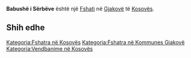 {{Fshat në Kosovës
 | Emri                = Babushë i Sërbëve
 | EmriAlt                = Babus Srpski,Babush i Serbeve,Babush i Serbëve,Babushe i Serbeve,Babushë i Sërbëve,Babuš Srpski,Srpski Babus,Srpski Babush,Srpski Babuš,Српски Бабуш
 | Emri (Rasa dhanore) = 
 | Figura              = 
 | Shteti              = Kosovës
 | Komuna              = Gjakovë
 | Kodi postar         = 
 | Sipërfaqja          = 

 | Popullsia           = 

 | Regj. i popullsisë  = 
 | Dend. e popullsisë  = 
 | Faqja zyrtare       = 
 <!--- Koordinatat ----> 
 | Gjerësia            = 42.44861
 | Gjatësia            = 21.17528
 | Lartësia            = 
}}
'''Babushë i Sërbëve''' është një [[Fshati]] në [[Gjakovë]] të [[Kosovës]].

<!-- == Gjeografia == -->
<!-- == Historia == -->
<!-- == Demografia == -->
== Shih edhe ==
{{Komuna Gjakovë}}
{{Kosovo-Administrata-Cung}}

[[Kategoria:Fshatra në Kosovës]]
[[Kategoria:Fshatra në Kommunes Gjakovë]]
[[Kategoria:Vendbanime në Kosovës]]